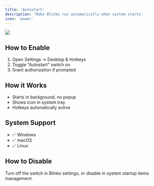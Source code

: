 ```yaml
---
title: 'Autostart'
description: 'Make Blinko run automatically when system starts'
icon: 'power'
---
```


<img className="rounded-2xl" src="/images/2025-09-19-15-47-02.png" />

## How to Enable

1. Open Settings → Desktop & Hotkeys
2. Toggle "Autostart" switch on
3. Grant authorization if prompted

## How it Works

- Starts in background, no popup
- Shows icon in system tray
- Hotkeys automatically active

## System Support

- ✅ Windows
- ✅ macOS
- ✅ Linux

## How to Disable

Turn off the switch in Blinko settings, or disable in system startup items management.